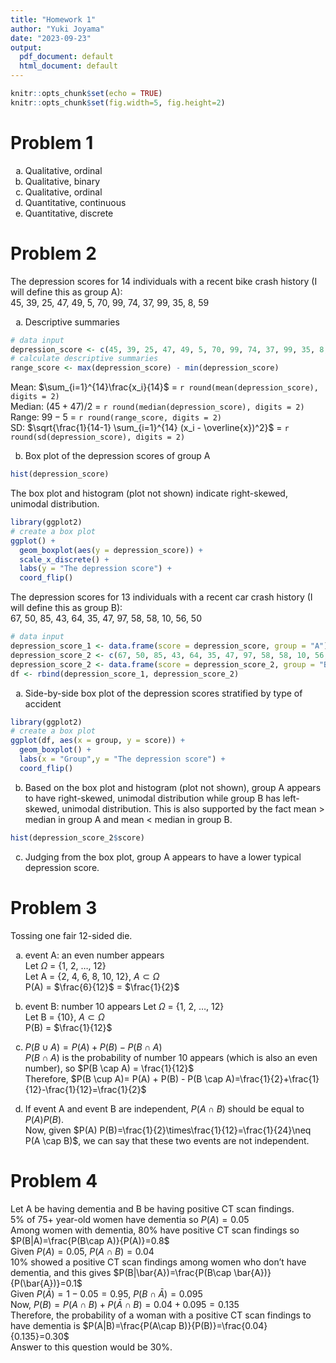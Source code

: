 ```yaml
---
title: "Homework 1"
author: "Yuki Joyama"
date: "2023-09-23"
output: 
  pdf_document: default
  html_document: default
---
```


```r
knitr::opts_chunk$set(echo = TRUE) 
knitr::opts_chunk$set(fig.width=5, fig.height=2) 
```

# Problem 1

a)  Qualitative, ordinal
b)  Qualitative, binary
c)  Qualitative, ordinal
d)  Quantitative, continuous
e)  Quantitative, discrete

# Problem 2

The depression scores for 14 individuals with a recent bike crash history (I will define this as group A):  
45, 39, 25, 47, 49, 5, 70, 99, 74, 37, 99, 35, 8, 59

a)  Descriptive summaries 
```r
# data input
depression_score <- c(45, 39, 25, 47, 49, 5, 70, 99, 74, 37, 99, 35, 8, 59)
# calculate descriptive summaries
range_score <- max(depression_score) - min(depression_score)
```
Mean: $\sum_{i=1}^{14}\frac{x_i}{14}$ = `r round(mean(depression_score), digits = 2)`\
Median: $(45+47)/2$ = `r round(median(depression_score), digits = 2)`\
Range: $99-5$ = `r round(range_score, digits = 2)`\
SD: $\sqrt{\frac{1}{14-1} \sum_{i=1}^{14} (x_i - \overline{x})^2}$ = `r round(sd(depression_score), digits = 2)`

b)  Box plot of the depression scores of group A
```r
hist(depression_score)
```

The box plot and histogram (plot not shown) indicate right-skewed, unimodal distribution.

``` r
library(ggplot2)
# create a box plot 
ggplot() +
  geom_boxplot(aes(y = depression_score)) +
  scale_x_discrete() +
  labs(y = "The depression score") +
  coord_flip()
```

The depression scores for 13 individuals with a recent car crash history (I will define this as group B):  
67, 50, 85, 43, 64, 35, 47, 97, 58, 58, 10, 56, 50

```r
# data input
depression_score_1 <- data.frame(score = depression_score, group = "A")
depression_score_2 <- c(67, 50, 85, 43, 64, 35, 47, 97, 58, 58, 10, 56, 50) 
depression_score_2 <- data.frame(score = depression_score_2, group = "B")
df <- rbind(depression_score_1, depression_score_2)
```

a) Side-by-side box plot of the depression scores stratified by type of accident 

``` r
library(ggplot2)
# create a box plot 
ggplot(df, aes(x = group, y = score)) + 
  geom_boxplot() +
  labs(x = "Group",y = "The depression score") +
  coord_flip()
```

b) Based on the box plot and histogram (plot not shown), group A appears to have right-skewed, unimodal distribution while group B has left-skewed, unimodal distribution.
This is also supported by the fact mean > median in group A and mean < median in group B.

```r
hist(depression_score_2$score)
```

c) Judging from the box plot, group A appears to have a lower typical depression score. 

# Problem 3 
Tossing one fair 12-sided die.

a) event A: an even number appears  
Let $\Omega$ = {1, 2, ..., 12}  
Let A = {2, 4, 6, 8, 10, 12}, $A \subset \Omega$  
P(A) = $\frac{6}{12}$ = $\frac{1}{2}$  

b) event B: number 10 appears
Let $\Omega$ = {1, 2, ..., 12}  
Let B = {10}, $A \subset \Omega$  
P(B) = $\frac{1}{12}$

c) $P(B \cup A)= P(A) + P(B) - P(B \cap A)$  
$P(B \cap A)$ is the probability of number 10 appears (which is also an even number), so $P(B \cap A) = \frac{1}{12}$  
Therefore, 
$P(B \cup A)= P(A) + P(B) - P(B \cap A)=\frac{1}{2}+\frac{1}{12}-\frac{1}{12}=\frac{1}{2}$

d) If event A and event B are independent, $P(A \cap B)$ should be equal to $P(A) P(B)$.  
Now, given $P(A) P(B)=\frac{1}{2}\times\frac{1}{12}=\frac{1}{24}\neq P(A \cap B)$, we can say that these two events are not independent.

# Problem 4

Let A be having dementia and B be having positive CT scan findings.  
5% of 75+ year-old women have dementia so $P(A)=0.05$   
Among women with dementia, 80% have positive CT scan findings so $P(B|A)=\frac{P(B\cap A)}{P(A)}=0.8$  
Given $P(A)=0.05$, $P(A\cap B)=0.04$  
10% showed a positive CT scan findings among women who don't have dementia, and this gives $P(B|\bar{A})=\frac{P(B\cap \bar{A})}{P(\bar{A})}=0.1$   
Given $P(\bar{A})=1-0.05=0.95$, $P(B\cap \bar{A})=0.095$  
Now, $P(B)=P(A\cap B)+P(\bar{A} \cap B)=0.04+0.095=0.135$  
Therefore, the probability of a woman with a positive CT scan findings to have dementia is $P(A|B)=\frac{P(A\cap B)}{P(B)}=\frac{0.04}{0.135}=0.30$  
Answer to this question would be 30%.




